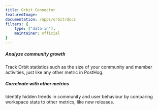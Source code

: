 ```yaml
---
title: Orbit Connector
featuredImage: 
documentation: /apps/orbit/docs
filters: {
    type: ["data-in"],
    maintainer: official
}
---
```


<Section
    divider={false}
    title="Send workspace data from Orbit to PostHog, every hour. Analyze your community performance in detail."
    size="full"
    cols={2}
>
    <div>
        <h5>Analyze community growth</h5>
        <p>Track Orbit statistics such as the size of your community and member activities, just like any other metric in PostHog.</p>
    </div>
    <div>
        <h5>Correleate with other metrics</h5>
        <p>Identify hidden trends in community and user behaviour by comparing workspace stats to other metrics, like new releases.</p>
    </div>
</Section>

<TutorialsSlider topic="orbit" />

<Documentation />
